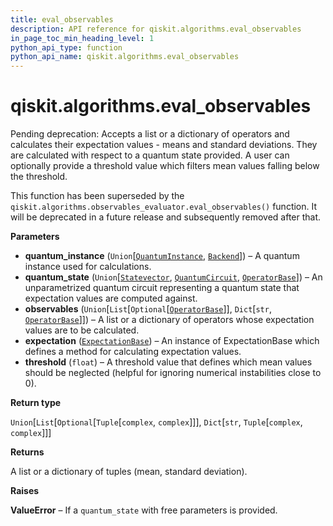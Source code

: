 ```yaml
---
title: eval_observables
description: API reference for qiskit.algorithms.eval_observables
in_page_toc_min_heading_level: 1
python_api_type: function
python_api_name: qiskit.algorithms.eval_observables
---
```


# qiskit.algorithms.eval\_observables

<Function id="qiskit.algorithms.eval_observables" name="eval_observables" isDedicatedPage={true} github="https://github.com/qiskit/qiskit/tree/stable/0.22/qiskit/algorithms/aux_ops_evaluator.py" signature="eval_observables(quantum_instance, quantum_state, observables, expectation, threshold=1e-12)">
  Pending deprecation: Accepts a list or a dictionary of operators and calculates their expectation values - means and standard deviations. They are calculated with respect to a quantum state provided. A user can optionally provide a threshold value which filters mean values falling below the threshold.

  This function has been superseded by the `qiskit.algorithms.observables_evaluator.eval_observables()` function. It will be deprecated in a future release and subsequently removed after that.

  **Parameters**

  *   **quantum\_instance** (`Union`\[[`QuantumInstance`](qiskit.utils.QuantumInstance "qiskit.utils.quantum_instance.QuantumInstance"), [`Backend`](qiskit.providers.Backend "qiskit.providers.backend.Backend")]) – A quantum instance used for calculations.
  *   **quantum\_state** (`Union`\[[`Statevector`](qiskit.quantum_info.Statevector "qiskit.quantum_info.states.statevector.Statevector"), [`QuantumCircuit`](qiskit.circuit.QuantumCircuit "qiskit.circuit.quantumcircuit.QuantumCircuit"), [`OperatorBase`](qiskit.opflow.OperatorBase "qiskit.opflow.operator_base.OperatorBase")]) – An unparametrized quantum circuit representing a quantum state that expectation values are computed against.
  *   **observables** (`Union`\[`List`\[`Optional`\[[`OperatorBase`](qiskit.opflow.OperatorBase "qiskit.opflow.operator_base.OperatorBase")]], `Dict`\[`str`, [`OperatorBase`](qiskit.opflow.OperatorBase "qiskit.opflow.operator_base.OperatorBase")]]) – A list or a dictionary of operators whose expectation values are to be calculated.
  *   **expectation** ([`ExpectationBase`](qiskit.opflow.expectations.ExpectationBase "qiskit.opflow.expectations.expectation_base.ExpectationBase")) – An instance of ExpectationBase which defines a method for calculating expectation values.
  *   **threshold** (`float`) – A threshold value that defines which mean values should be neglected (helpful for ignoring numerical instabilities close to 0).

  **Return type**

  `Union`\[`List`\[`Optional`\[`Tuple`\[`complex`, `complex`]]], `Dict`\[`str`, `Tuple`\[`complex`, `complex`]]]

  **Returns**

  A list or a dictionary of tuples (mean, standard deviation).

  **Raises**

  **ValueError** – If a `quantum_state` with free parameters is provided.
</Function>

